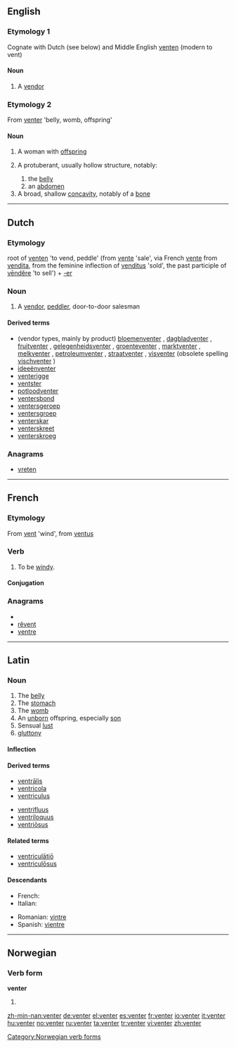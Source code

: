 ==English==

===Etymology 1===
Cognate with Dutch (see below) and Middle English [[venten]] (modern to vent)

====Noun====
{{en-noun}}

# {{obsolete}} A [[vendor]]

===Etymology 2===
From {{etyl|la}} [[#Latin|venter]] 'belly, womb, offspring'

====Noun====
{{en-noun}}

# A woman with [[offspring]]
# {{anatomy}} A protuberant, usually hollow structure, notably:
## the [[belly]]
## an [[abdomen]]
# A broad, shallow [[concavity]], notably of a [[bone]]

----

==Dutch==

===Etymology===
root of [[venten]] 'to vend, peddle' (from [[vente]] 'sale', via French [[vente]] from {{etyl|la|nl}} [[vendita]], from the feminine inflection of [[venditus]] 'sold', the past participle of [[vendere|vēndĕre]] 'to sell') + [[-er]]

===Noun===
{{nl-noun|venters|ventertje}}

# A [[vendor]], [[peddler]], door-to-door salesman

====Derived terms====
* (vendor types, mainly by product) [[bloemenventer]] {{m}}, [[dagbladventer]] {{m}}, [[fruitventer]] {{m}}, [[gelegenheidsventer]] {{m}}, [[groenteventer]] {{m}}, [[marktventer]] {{m}}, [[melkventer]] {{m}}, [[petroleumventer]] {{m}}, [[straatventer]] {{m}}, [[visventer]] {{m}} (obsolete spelling [[vischventer]] {{m}})
* [[ideeënventer]] {{m}}
* [[venterigge]]
* [[ventster]] {{f}}
* [[potloodventer]] {{m}}
* [[ventersbond]] {{m}}
* [[ventersgeroep]] {{n}}
* [[ventersgroep]]
* [[venterskar]]
* [[venterskreet]]
* [[venterskroeg]]

===Anagrams===
* [[vreten#Dutch|vreten]]

----

==French==

===Etymology===
From [[vent]] 'wind', from {{etyl|la|fr}} [[ventus]]

===Verb===
{{fr-verb|venter}}

# {{impersonal|weather|lang=fr}} To be [[windy]].

====Conjugation====
{{fr-conj-er-imp|vent|avoir}}

===Anagrams===
* {{alphagram|eenrtv}}
* [[rêvent#French|rêvent]]
* [[ventre#French|ventre]]

----

==Latin==

===Noun===
{{la-noun|venter|ventris|ventris|m|third}}

# The [[belly]]
# The [[stomach]]
# The [[womb]]
# An [[unborn]] offspring, especially [[son]]
# Sensual [[lust]]
# [[gluttony]]

====Inflection====
{{la-decl-3rd|venter|venter|ventr|ventr}}

====Derived terms====
{{top2}}
* [[ventralis|ventrālis]]
* [[ventricola]]
* [[ventriculus#Latin|ventriculus]]
{{mid2}}
* [[ventrifluus]]
* [[ventriloquus]]
* [[ventriosus|ventriōsus]]
{{bottom}}

====Related terms====
* [[ventriculatio|ventriculātiō]]
* [[ventriculosus|ventriculōsus]]

====Descendants====
{{top2}}
* French: {{l|fr|ventre}} {{m}}
* Italian: {{l|it|ventre}}
{{mid2}}
* Romanian: [[vintre]]
* Spanish: [[vientre]]
{{bottom}}

----

==Norwegian==

===Verb form===
'''venter'''

# {{form of|present tense|vente|lang=Norwegian}}

[[Category:Norwegian verb forms]]

[[zh-min-nan:venter]]
[[de:venter]]
[[el:venter]]
[[es:venter]]
[[fr:venter]]
[[io:venter]]
[[it:venter]]
[[hu:venter]]
[[no:venter]]
[[ru:venter]]
[[ta:venter]]
[[tr:venter]]
[[vi:venter]]
[[zh:venter]]